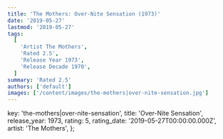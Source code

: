 ```yaml
---
title: 'The Mothers: Over-Nite Sensation (1973)'
date: '2019-05-27'
lastmod: '2019-05-27'
tags:
  [
    'Artist The Mothers',
    'Rated 2.5',
    'Release Year 1973',
    'Release Decade 1970',
  ]
summary: 'Rated 2.5'
authors: ['default']
images: ['/content/images/the-mothers|over-nite-sensation.jpg']
---
```


  key: 'the-mothers|over-nite-sensation',
  title: 'Over-Nite Sensation',
  release_year: 1973,
  rating: 5,
  rating_date: '2019-05-27T00:00:00.000Z',
  artist: 'The Mothers',
};

<MusicRating data={data} />
